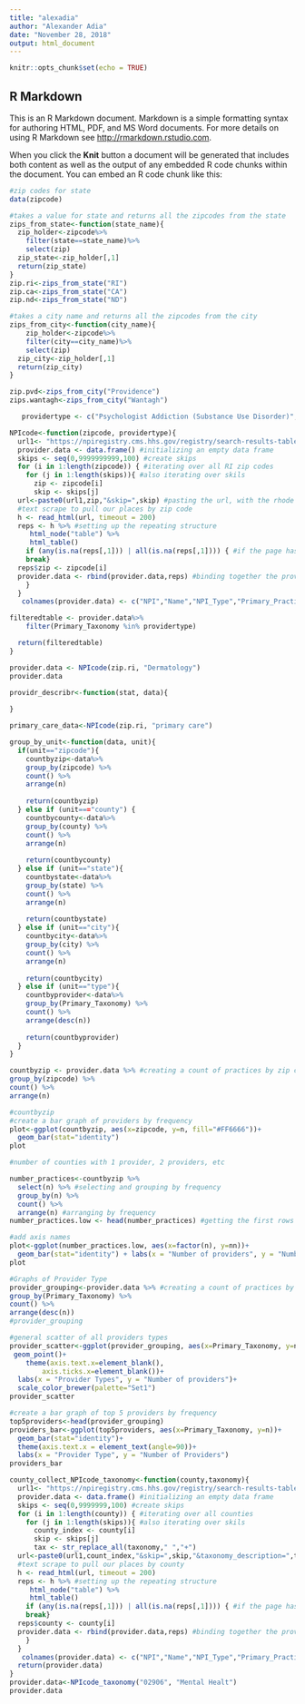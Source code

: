 ```yaml
---
title: "alexadia"
author: "Alexander Adia"
date: "November 28, 2018"
output: html_document
---
```


```r
knitr::opts_chunk$set(echo = TRUE)
```

## R Markdown

This is an R Markdown document. Markdown is a simple formatting syntax for authoring HTML, PDF, and MS Word documents. For more details on using R Markdown see <http://rmarkdown.rstudio.com>.

When you click the **Knit** button a document will be generated that includes both content as well as the output of any embedded R code chunks within the document. You can embed an R code chunk like this:

```r
#zip codes for state
data(zipcode)

#takes a value for state and returns all the zipcodes from the state
zips_from_state<-function(state_name){
  zip_holder<-zipcode%>%
    filter(state==state_name)%>%
    select(zip)
  zip_state<-zip_holder[,1]
  return(zip_state)
}
zip.ri<-zips_from_state("RI")
zip.ca<-zips_from_state("CA")
zip.nd<-zips_from_state("ND")

```

```r
#takes a city name and returns all the zipcodes from the city
zips_from_city<-function(city_name){
    zip_holder<-zipcode%>%
    filter(city==city_name)%>%
    select(zip)
  zip_city<-zip_holder[,1]
  return(zip_city)
}

zip.pvd<-zips_from_city("Providence")
zips.wantagh<-zips_from_city("Wantagh")

```

```r
   providertype <- c("Psychologist Addiction (Substance Use Disorder)", "Counselor Mental Health",  "Psychiatry & Neurology Psychiatry", "Social Worker Clinical", "Counselor Mental Health", "Counselor", "Psychologist Clinical", "Psychologist", "Marriage & Family", "Therapist", "Social Worker", "Clinic/Center Adult Mental Health") 

NPIcode<-function(zipcode, providertype){
  url1<- "https://npiregistry.cms.hhs.gov/registry/search-results-table?addressType=ANY&postal_code=" #setting the url to scrape from
  provider.data <- data.frame() #initializing an empty data frame
  skips <- seq(0,9999999999,100) #create skips
  for (i in 1:length(zipcode)) { #iterating over all RI zip codes
    for (j in 1:length(skips)){ #also iterating over skils
      zip <- zipcode[i]
      skip <- skips[j]
  url<-paste0(url1,zip,"&skip=",skip) #pasting the url, with the rhode island zip code and including the skips
  #text scrape to pull our places by zip code
  h <- read_html(url, timeout = 200)
  reps <- h %>% #setting up the repeating structure
     html_node("table") %>%
     html_table()
    if (any(is.na(reps[,1])) | all(is.na(reps[,1]))) { #if the page has no physicians, move to next zip code
    break}
  reps$zip <- zipcode[i]
  provider.data <- rbind(provider.data,reps) #binding together the provider data and reps data
    }
  }
   colnames(provider.data) <- c("NPI","Name","NPI_Type","Primary_Practice_Address","Phone","Primary_Taxonomy","zipcode")

filteredtable <- provider.data%>%
    filter(Primary_Taxonomy %in% providertype) 

  return(filteredtable)
}

provider.data <- NPIcode(zip.ri, "Dermatology")
provider.data

```

```r
providr_describr<-function(stat, data){
  
}

```

```r
primary_care_data<-NPIcode(zip.ri, "primary care")

```

```r
group_by_unit<-function(data, unit){
  if(unit=="zipcode"){
    countbyzip<-data%>%
    group_by(zipcode) %>% 
    count() %>%
    arrange(n) 
    
    return(countbyzip)
  } else if (unit==="county") {
    countbycounty<-data%>%
    group_by(county) %>% 
    count() %>%
    arrange(n) 
    
    return(countbycounty)
  } else if (unit=="state"){
    countbystate<-data%>%
    group_by(state) %>% 
    count() %>%
    arrange(n) 
    
    return(countbystate)
  } else if (unit=="city"){
    countbycity<-data%>%
    group_by(city) %>% 
    count() %>%
    arrange(n) 
    
    return(countbycity)
  } else if (unit=="type"){
    countbyprovider<-data%>%
    group_by(Primary_Taxonomy) %>% 
    count() %>%
    arrange(desc(n)) 
    
    return(countbyprovider)
  }
}
```
```r
countbyzip <- provider.data %>% #creating a count of practices by zip code
group_by(zipcode) %>% 
count() %>%
arrange(n) 

#countbyzip
#create a bar graph of providers by frequency
plot<-ggplot(countbyzip, aes(x=zipcode, y=n, fill="#FF6666"))+
  geom_bar(stat="identity")
plot

#number of counties with 1 provider, 2 providers, etc

number_practices<-countbyzip %>%
  select(n) %>% #selecting and grouping by frequency
  group_by(n) %>%
  count() %>%
  arrange(n) #arranging by frequency
number_practices.low <- head(number_practices) #getting the first rows of the number_pratices and desingnating them as low numbers of practices

#add axis names
plot<-ggplot(number_practices.low, aes(x=factor(n), y=nn))+
  geom_bar(stat="identity") + labs(x = "Number of providers", y = "Number of zip codes")
plot
```

```r
#Graphs of Provider Type
provider_grouping<-provider.data %>% #creating a count of practices by providers
group_by(Primary_Taxonomy) %>% 
count() %>%
arrange(desc(n)) 
#provider_grouping

#general scatter of all providers types
provider_scatter<-ggplot(provider_grouping, aes(x=Primary_Taxonomy, y=n))+
 geom_point()+
    theme(axis.text.x=element_blank(),
        axis.ticks.x=element_blank())+
  labs(x = "Provider Types", y = "Number of providers")+
  scale_color_brewer(palette="Set1")
provider_scatter

#create a bar graph of top 5 providers by frequency
top5providers<-head(provider_grouping)
providers_bar<-ggplot(top5providers, aes(x=Primary_Taxonomy, y=n))+
  geom_bar(stat="identity")+
  theme(axis.text.x = element_text(angle=90))+
  labs(x = "Provider Type", y = "Number of Providers")
providers_bar

```

```r

county_collect_NPIcode_taxonomy<-function(county,taxonomy){
  url1<- "https://npiregistry.cms.hhs.gov/registry/search-results-table?addressType=ANY&postal_code=" #setting the url to scrape from
  provider.data <- data.frame() #initializing an empty data frame
  skips <- seq(0,9999999,100) #create skips
  for (i in 1:length(county)) { #iterating over all counties
    for (j in 1:length(skips)){ #also iterating over skils
      county_index <- county[i]
      skip <- skips[j]
      tax <- str_replace_all(taxonomy," ","+")
  url<-paste0(url1,count_index,"&skip=",skip,"&taxonomy_description=",tax) #pasting the url, with the county and including the skips
  #text scrape to pull our places by county
  h <- read_html(url, timeout = 200)
  reps <- h %>% #setting up the repeating structure
     html_node("table") %>%
     html_table()
    if (any(is.na(reps[,1])) | all(is.na(reps[,1]))) { #if the page has no physicians, move to next county
    break}
  reps$county <- county[i]
  provider.data <- rbind(provider.data,reps) #binding together the provider data and reps data
    }
  }
   colnames(provider.data) <- c("NPI","Name","NPI_Type","Primary_Practice_Address","Phone","Primary_Taxonomy","zipcode")
  return(provider.data)
}
provider.data<-NPIcode_taxonomy("02906", "Mental Healt")
provider.data

```